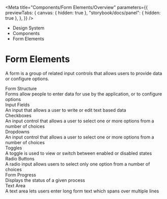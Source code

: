 
<Meta
	title="Components/Form Elements/Overview"
	parameters={{
		previewTabs: {
			canvas: { hidden: true },
			"storybook/docs/panel": { hidden: true },
		},
	}}
/>

<div className="act-docs-container">
	<Masthead />
	<main className="act-body">
		<div className="act-flex act-flex-light-purple">
			<div className="act-flex__container act-flex__container-padding-trim">
				<div className="act-flex__grid">
					<div className="act-flex__row">
						<div className="act-col__cw-12">
							<div className="act-box">
								<div className="act-breadcrumbs">
									<ul className="act-breadcrumbs__container">
										<li className="act-breadcrumbs__crumb act-h6">
											<LinkTo className="act-breadcrumbs__crumb__link" kind="system-introduction--page">
												Design System <i className="fa-solid fa-angle-right"></i>
											</LinkTo>
										</li>
										<li className="act-breadcrumbs__crumb act-h6">
											<LinkTo className="act-breadcrumbs__crumb__link" kind="components-overview--page">
												Components <i className="fa-solid fa-angle-right"></i>
											</LinkTo>
										</li>
										<li className="act-breadcrumbs__crumb act-h6">
											<LinkTo className="act-breadcrumbs__crumb__link" kind="components-form-elements-overview--page">
												Form Elements <i className="fa-solid fa-angle-right"></i>
											</LinkTo>
										</li>
									</ul>
								</div>
								<h1>Form Elements</h1>
								<p>A form is a group of related input controls that allows users to provide data or configure options.</p>
							</div>
						</div>
					</div>
				</div>
			</div>
		</div>
		<div className="act-flex">
			<div className="act-flex__container">
				<div className="act-flex__grid">
					<div className="act-flex__row">
						<div className="act-col__cw-12">
							<div className="act-box">
								<div className="act-card-grid">
									<LinkTo className="act-card act-card__primary act-card__feature--icon" kind="components-form-elements-form-structure--form-structure">
										<div class="act-card__container">
											<div class="act-card__content">
												<div class="act-card__icon">
													<i class="fa-solid fa-keyboard"></i>
												</div>
												<div class="act-card__title">Form Structure</div>
												<div class="act-card__description">Forms allow people to enter data for use by the application, or to configure options</div>
												<div class="act-card__cta">
													<i class="fa-solid fa-arrow-right"></i>
												</div>
											</div>
										</div>
									</LinkTo>
									<LinkTo className="act-card act-card__primary act-card__feature--icon" kind="components-form-elements-input-fields--input-fields">
										<div class="act-card__container">
											<div class="act-card__content">
												<div class="act-card__icon">
													<i class="fa-solid fa-font"></i>
												</div>
												<div class="act-card__title">Input Fields</div>
												<div class="act-card__description">An input that allows a user to write or edit text based data</div>
												<div class="act-card__cta">
													<i class="fa-solid fa-arrow-right"></i>
												</div>
											</div>
										</div>
									</LinkTo>
									<LinkTo className="act-card act-card__primary act-card__feature--icon" kind="components-form-elements-checkboxes-checkbox-group--checkbox-group">
										<div class="act-card__container">
											<div class="act-card__content">
												<div class="act-card__icon">
													<i class="fa-solid fa-square-check"></i>
												</div>
												<div class="act-card__title">Checkboxes</div>
												<div class="act-card__description">An input control that allows a user to select one or more options from a number of choices</div>
												<div class="act-card__cta">
													<i class="fa-solid fa-arrow-right"></i>
												</div>
											</div>
										</div>
									</LinkTo>
									<LinkTo className="act-card act-card__primary act-card__feature--icon" kind="components-form-elements-dropdowns--dropdowns">
										<div class="act-card__container">
											<div class="act-card__content">
												<div class="act-card__icon">
													<i class="fa-solid fa-square-caret-down"></i>
												</div>
												<div class="act-card__title">Dropdowns</div>
												<div class="act-card__description">An input control that allows a user to select one or more options from a number of choices</div>
												<div class="act-card__cta">
													<i class="fa-solid fa-arrow-right"></i>
												</div>
											</div>
										</div>
									</LinkTo>
									<LinkTo className="act-card act-card__primary act-card__feature--icon" kind="components-form-elements-toggles--toggles">
										<div class="act-card__container">
											<div class="act-card__content">
												<div class="act-card__icon">
													<i class="fa-solid fa-toggle-on"></i>
												</div>
												<div class="act-card__title">Toggles</div>
												<div class="act-card__description">A toggle is used to view or switch between enabled or disabled states</div>
												<div class="act-card__cta">
													<i class="fa-solid fa-arrow-right"></i>
												</div>
											</div>
										</div>
									</LinkTo>
									<LinkTo className="act-card act-card__primary act-card__feature--icon" kind="components-form-elements-radio-buttons-radio-group--radio-group">
										<div class="act-card__container">
											<div class="act-card__content">
												<div class="act-card__icon">
													<i class="fa-solid fa-circle-dot"></i>
												</div>
												<div class="act-card__title">Radio Buttons</div>
												<div class="act-card__description">A radio input allows users to select only one option from a number of choices</div>
												<div class="act-card__cta">
													<i class="fa-solid fa-arrow-right"></i>
												</div>
											</div>
										</div>
									</LinkTo>
									<LinkTo className="act-card act-card__primary act-card__feature--icon" kind="components-form-elements-radio-buttons-radio-group--radio-group">
										<div class="act-card__container">
											<div class="act-card__content">
												<div class="act-card__icon">
													<i class="fa-solid fa-bars-progress"></i>
												</div>
												<div class="act-card__title">Form Progress</div>
												<div class="act-card__description">Displays the status of a given process</div>
												<div class="act-card__cta">
													<i class="fa-solid fa-arrow-right"></i>
												</div>
											</div>
										</div>
									</LinkTo>
									<LinkTo className="act-card act-card__primary act-card__feature--icon" kind="components-form-elements-text-area--text-area">
										<div class="act-card__container">
											<div class="act-card__content">
												<div class="act-card__icon">
													<i class="fa-solid fa-paragraph"></i>
												</div>
												<div class="act-card__title">Text Area</div>
												<div class="act-card__description">A text area lets users enter long form text which spans over multiple lines</div>
												<div class="act-card__cta">
													<i class="fa-solid fa-arrow-right"></i>
												</div>
											</div>
										</div>
									</LinkTo>
								</div>
							</div>
						</div>
					</div>
				</div>
			</div>
		</div>
	</main>
	<footer className="act-footer">
		<AoC />
		<Footer />
	</footer>
</div>
